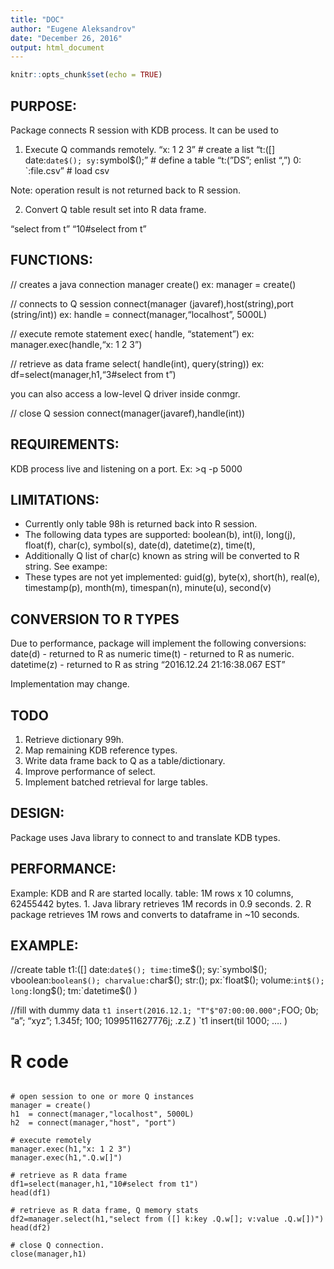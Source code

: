 ```yaml
---
title: "DOC"
author: "Eugene Aleksandrov"
date: "December 26, 2016"
output: html_document
---
```


```r
knitr::opts_chunk$set(echo = TRUE)
```


## PURPOSE:
Package connects R session with KDB process. It can be used to

1. Execute Q commands remotely. 
"x: 1 2 3"  # create a list
"t:([] date:`date$(); sy:`symbol$(); " # define a table
"t:("DS"; enlist ",") 0: `:file.csv" # load csv

Note: operation result is not returned back to R session.

2. Convert Q table result set into R data frame.

"select from t"
"10#select from t"


## FUNCTIONS:

// creates a java connection manager
create() 
ex: 
manager = create()

// connects to Q session
connect(manager (javaref),host(string),port (string/int))
ex: 
handle  = connect(manager,"localhost", 5000L) 

// execute remote statement
exec( handle, "statement")
ex:
manager.exec(handle,"x: 1 2 3")

// retrieve as data frame
select( handle(int), query(string))
ex:
df=select(manager,h1,"3#select from t")

you can also access a low-level Q driver 
inside conmgr.

// close Q session
connect(manager(javaref),handle(int))


## REQUIREMENTS:
KDB process live and listening on a  port.
Ex: >q -p 5000


## LIMITATIONS:
- Currently only table 98h is returned back into R session.
- The following data types are supported: 
boolean(b), int(i), long(j), float(f), char(c), symbol(s), 
date(d), datetime(z), time(t), 
- Additionally Q list of char(c) known as string 
will be converted to R string. See exampe:
- These types are not yet implemented:
guid(g), byte(x), short(h), real(e), timestamp(p), month(m),
timespan(n), minute(u), second(v)

## CONVERSION TO R TYPES
Due to performance, package will implement 
the following conversions:
date(d) - returned to R as numeric
time(t) - returned to R as numeric. 
datetime(z) - returned to R as string "2016.12.24 21:16:38.067 EST"

Implementation may change.

## TODO
1. Retrieve dictionary 99h.
2. Map remaining KDB reference types.
3. Write data frame back to Q as a table/dictionary.
4. Improve performance of select.
5. Implement batched retrieval for large tables.


## DESIGN:
Package uses Java library to connect to 
and translate KDB types.


## PERFORMANCE:
Example:
KDB and R are started locally.
table: 1M rows x 10 columns, 62455442 bytes.
1. Java library retrieves 1M records in 0.9 seconds.
2. R package retrieves 1M rows and converts to dataframe in ~10 seconds.

## EXAMPLE:

//create table
t1:([] date:`date$(); time:`time$(); sy:`symbol$(); vboolean:`boolean$(); charvalue:`char$(); str:();  px:`float$(); volume:`int$(); long:`long$(); tm:`datetime$() )

//fill with dummy data
`t1 insert(2016.12.1; "T"$"07:00:00.000"; `FOO; 0b; "a"; "xyz"; 1.345f; 100; 1099511627776j; .z.Z  )
`t1 insert(til 1000; .... )

# R code
```

# open session to one or more Q instances
manager = create()
h1  = connect(manager,"localhost", 5000L)
h2  = connect(manager,"host", "port") 

# execute remotely
manager.exec(h1,"x: 1 2 3")
manager.exec(h1,".Q.w[]")

# retrieve as R data frame
df1=select(manager,h1,"10#select from t1")
head(df1)

# retrieve as R data frame, Q memory stats
df2=manager.select(h1,"select from ([] k:key .Q.w[]; v:value .Q.w[])")
head(df2)

# close Q connection.
close(manager,h1)
```

